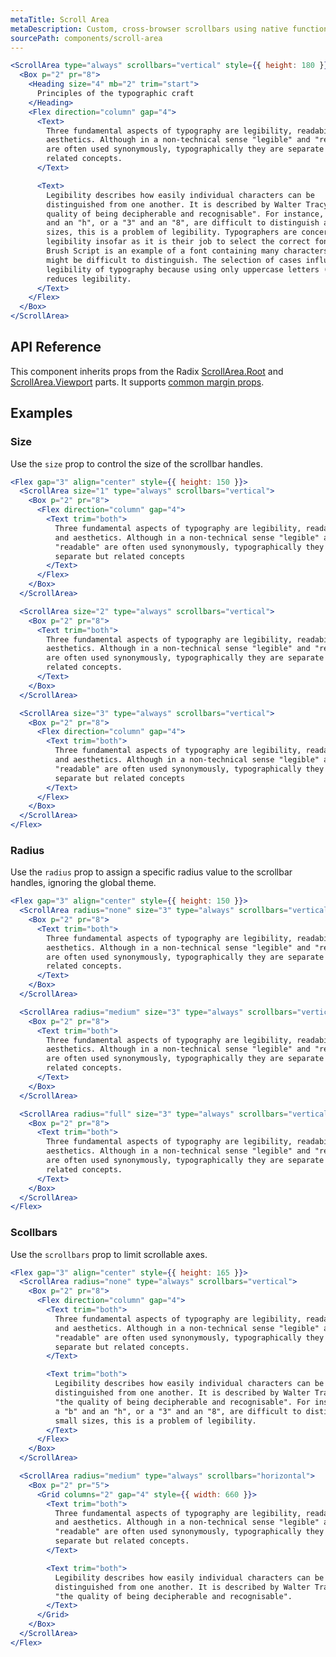 ```yaml
---
metaTitle: Scroll Area
metaDescription: Custom, cross-browser scrollbars using native functionality.
sourcePath: components/scroll-area
---
```


```jsx live=true
<ScrollArea type="always" scrollbars="vertical" style={{ height: 180 }}>
  <Box p="2" pr="8">
    <Heading size="4" mb="2" trim="start">
      Principles of the typographic craft
    </Heading>
    <Flex direction="column" gap="4">
      <Text>
        Three fundamental aspects of typography are legibility, readability, and
        aesthetics. Although in a non-technical sense "legible" and "readable"
        are often used synonymously, typographically they are separate but
        related concepts.
      </Text>

      <Text>
        Legibility describes how easily individual characters can be
        distinguished from one another. It is described by Walter Tracy as "the
        quality of being decipherable and recognisable". For instance, if a "b"
        and an "h", or a "3" and an "8", are difficult to distinguish at small
        sizes, this is a problem of legibility. Typographers are concerned with
        legibility insofar as it is their job to select the correct font to use.
        Brush Script is an example of a font containing many characters that
        might be difficult to distinguish. The selection of cases influences the
        legibility of typography because using only uppercase letters (all-caps)
        reduces legibility.
      </Text>
    </Flex>
  </Box>
</ScrollArea>
```

## API Reference

This component inherits props from the Radix [ScrollArea.Root](/primitives/docs/components/scroll-area#root) and [ScrollArea.Viewport](/primitives/docs/components/scroll-area#viewport) parts. It supports [common margin props](/themes/docs/theme/layout#margin-props).

<ThemesPropsTable name="scrollArea" />

## Examples

### Size

Use the `size` prop to control the size of the scrollbar handles.

```jsx live=true
<Flex gap="3" align="center" style={{ height: 150 }}>
  <ScrollArea size="1" type="always" scrollbars="vertical">
    <Box p="2" pr="8">
      <Flex direction="column" gap="4">
        <Text trim="both">
          Three fundamental aspects of typography are legibility, readability,
          and aesthetics. Although in a non-technical sense "legible" and
          "readable" are often used synonymously, typographically they are
          separate but related concepts
        </Text>
      </Flex>
    </Box>
  </ScrollArea>

  <ScrollArea size="2" type="always" scrollbars="vertical">
    <Box p="2" pr="8">
      <Text trim="both">
        Three fundamental aspects of typography are legibility, readability, and
        aesthetics. Although in a non-technical sense "legible" and "readable"
        are often used synonymously, typographically they are separate but
        related concepts.
      </Text>
    </Box>
  </ScrollArea>

  <ScrollArea size="3" type="always" scrollbars="vertical">
    <Box p="2" pr="8">
      <Flex direction="column" gap="4">
        <Text trim="both">
          Three fundamental aspects of typography are legibility, readability,
          and aesthetics. Although in a non-technical sense "legible" and
          "readable" are often used synonymously, typographically they are
          separate but related concepts
        </Text>
      </Flex>
    </Box>
  </ScrollArea>
</Flex>
```

### Radius

Use the `radius` prop to assign a specific radius value to the scrollbar handles, ignoring the global theme.

```jsx live=true
<Flex gap="3" align="center" style={{ height: 150 }}>
  <ScrollArea radius="none" size="3" type="always" scrollbars="vertical">
    <Box p="2" pr="8">
      <Text trim="both">
        Three fundamental aspects of typography are legibility, readability, and
        aesthetics. Although in a non-technical sense "legible" and "readable"
        are often used synonymously, typographically they are separate but
        related concepts.
      </Text>
    </Box>
  </ScrollArea>

  <ScrollArea radius="medium" size="3" type="always" scrollbars="vertical">
    <Box p="2" pr="8">
      <Text trim="both">
        Three fundamental aspects of typography are legibility, readability, and
        aesthetics. Although in a non-technical sense "legible" and "readable"
        are often used synonymously, typographically they are separate but
        related concepts.
      </Text>
    </Box>
  </ScrollArea>

  <ScrollArea radius="full" size="3" type="always" scrollbars="vertical">
    <Box p="2" pr="8">
      <Text trim="both">
        Three fundamental aspects of typography are legibility, readability, and
        aesthetics. Although in a non-technical sense "legible" and "readable"
        are often used synonymously, typographically they are separate but
        related concepts.
      </Text>
    </Box>
  </ScrollArea>
</Flex>
```

### Scollbars

Use the `scrollbars` prop to limit scrollable axes.

```jsx live=true
<Flex gap="3" align="center" style={{ height: 165 }}>
  <ScrollArea radius="none" type="always" scrollbars="vertical">
    <Box p="2" pr="8">
      <Flex direction="column" gap="4">
        <Text trim="both">
          Three fundamental aspects of typography are legibility, readability,
          and aesthetics. Although in a non-technical sense "legible" and
          "readable" are often used synonymously, typographically they are
          separate but related concepts.
        </Text>

        <Text trim="both">
          Legibility describes how easily individual characters can be
          distinguished from one another. It is described by Walter Tracy as
          "the quality of being decipherable and recognisable". For instance, if
          a "b" and an "h", or a "3" and an "8", are difficult to distinguish at
          small sizes, this is a problem of legibility.
        </Text>
      </Flex>
    </Box>
  </ScrollArea>

  <ScrollArea radius="medium" type="always" scrollbars="horizontal">
    <Box p="2" pr="5">
      <Grid columns="2" gap="4" style={{ width: 660 }}>
        <Text trim="both">
          Three fundamental aspects of typography are legibility, readability,
          and aesthetics. Although in a non-technical sense "legible" and
          "readable" are often used synonymously, typographically they are
          separate but related concepts.
        </Text>

        <Text trim="both">
          Legibility describes how easily individual characters can be
          distinguished from one another. It is described by Walter Tracy as
          "the quality of being decipherable and recognisable".
        </Text>
      </Grid>
    </Box>
  </ScrollArea>
</Flex>
```
